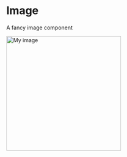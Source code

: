 <!--
https://storybook.js.org/docs/react/writing-docs/mdx
-->


<Meta title="UI/Image" component={Image} />

# Image

A fancy image component

<Canvas>
  <Story name="default">
    <Image src="/img/smile.svg" alt="My image" width="300px" />
  </Story>
</Canvas>
